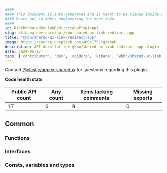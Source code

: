 ```yaml
---
####
#### This document is auto-generated and is meant to be viewed inside our experimental, new docs system.
#### Reach out in #docs-engineering for more info.
####
id: kibKbnSharedUxLinkRedirectAppPluginApi
slug: /kibana-dev-docs/api/kbn-shared-ux-link-redirect-app
title: "@kbn/shared-ux-link-redirect-app"
image: https://source.unsplash.com/400x175/?github
description: API docs for the @kbn/shared-ux-link-redirect-app plugin
date: 2024-05-17
tags: ['contributor', 'dev', 'apidocs', 'kibana', '@kbn/shared-ux-link-redirect-app']
---
```




Contact [@elastic/appex-sharedux](https://github.com/orgs/elastic/teams/appex-sharedux) for questions regarding this plugin.

**Code health stats**

| Public API count  | Any count | Items lacking comments | Missing exports |
|-------------------|-----------|------------------------|-----------------|
| 17 | 0 | 9 | 0 |

## Common

### Functions
<DocDefinitionList data={kbnSharedUxLinkRedirectAppObj.common.functions}/>

### Interfaces
<DocDefinitionList data={kbnSharedUxLinkRedirectAppObj.common.interfaces}/>

### Consts, variables and types
<DocDefinitionList data={kbnSharedUxLinkRedirectAppObj.common.misc}/>

